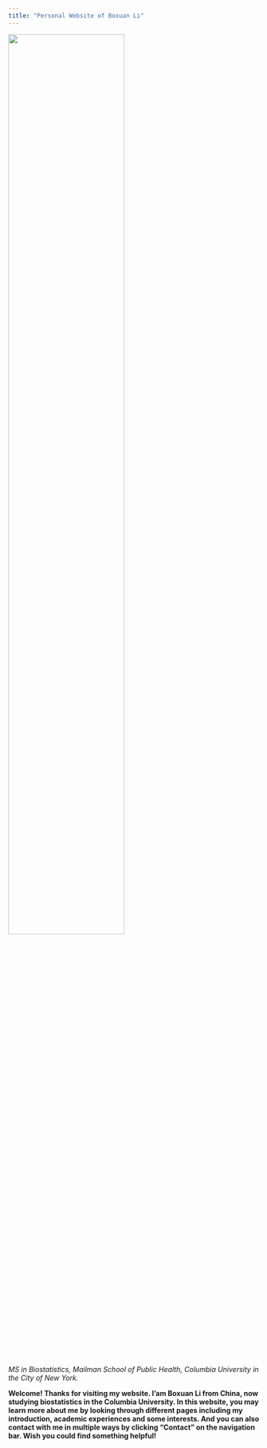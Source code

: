 ```yaml
---
title: "Personal Website of Boxuan Li"
---
```


<img src="images/homepage pic.jpg" style="width:68%">

_MS in Biostatistics, Mailman School of Public Health, Columbia University in the City of New York._


__Welcome! Thanks for visiting my website. I'am Boxuan Li from China, now studying biostatistics in the Columbia University. In this website, you may learn more about me by looking through different pages including my introduction, academic experiences and some interests. And you can also contact with me in multiple ways by clicking "Contact" on the navigation bar. Wish you could find something helpful!__ 


